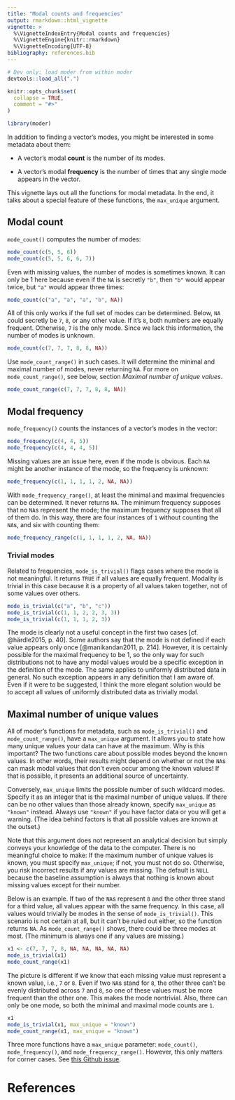 ```yaml
---
title: "Modal counts and frequencies"
output: rmarkdown::html_vignette
vignette: >
  %\VignetteIndexEntry{Modal counts and frequencies}
  %\VignetteEngine{knitr::rmarkdown}
  %\VignetteEncoding{UTF-8}
bibliography: references.bib
---
```


```r
# Dev only: load moder from within moder
devtools::load_all(".")
```

```r
knitr::opts_chunk$set(
  collapse = TRUE,
  comment = "#>"
)
```

```r
library(moder)
```

In addition to finding a vector's modes, you might be interested in some metadata about them:

-   A vector's modal **count** is the number of its modes.

-   A vector's modal **frequency** is the number of times that any single mode appears in the vector.

This vignette lays out all the functions for modal metadata. In the end, it talks about a special feature of these functions, the `max_unique` argument.

## Modal count

`mode_count()` computes the number of modes:

```r
mode_count(c(5, 5, 6))
mode_count(c(5, 5, 6, 6, 7))
```

Even with missing values, the number of modes is sometimes known. It can only be 1 here because even if the `NA` is secretly `"b"`, then `"b"` would appear twice, but `"a"` would appear three times:

```r
mode_count(c("a", "a", "a", "b", NA))
```

All of this only works if the full set of modes can be determined. Below, `NA` could secretly be `7`, `8`, or any other value. If it's `8`, both numbers are equally frequent. Otherwise, `7` is the only mode. Since we lack this information, the number of modes is unknown.

```r
mode_count(c(7, 7, 7, 8, 8, NA))
```

Use `mode_count_range()` in such cases. It will determine the minimal and maximal number of modes, never returning `NA`. For more on `mode_count_range()`, see below, section *Maximal number of unique values*.

```r
mode_count_range(c(7, 7, 7, 8, 8, NA))
```

## Modal frequency

`mode_frequency()` counts the instances of a vector's modes in the vector:

```r
mode_frequency(c(4, 4, 5))
mode_frequency(c(4, 4, 4, 5))
```

Missing values are an issue here, even if the mode is obvious. Each `NA` might be another instance of the mode, so the frequency is unknown:

```r
mode_frequency(c(1, 1, 1, 1, 2, NA, NA))
```

With `mode_frequency_range()`, at least the minimal and maximal frequencies can be determined. It never returns `NA`. The minimum frequency supposes that no `NA`s represent the mode; the maximum frequency supposes that all of them do. In this way, there are four instances of `1` without counting the `NA`s, and six with counting them:

```r
mode_frequency_range(c(1, 1, 1, 1, 2, NA, NA))
```

### Trivial modes

Related to frequencies, `mode_is_trivial()` flags cases where the mode is not meaningful. It returns `TRUE` if all values are equally frequent. Modality is trivial in this case because it is a property of all values taken together, not of some values over others.

```r
mode_is_trivial(c("a", "b", "c"))
mode_is_trivial(c(1, 1, 2, 2, 3, 3))
mode_is_trivial(c(1, 1, 1, 2, 3))
```

The mode is clearly not a useful concept in the first two cases [cf. @härdle2015, p. 40]. Some authors say that the mode is not defined if each value appears only once [@manikandan2011, p. 214]. However, it is certainly possible for the maximal frequency to be 1, so the only way for such distributions not to have any modal values would be a specific exception in the definition of the mode. The same applies to uniformly distributed data in general. No such exception appears in any definition that I am aware of. Even if it were to be suggested, I think the more elegant solution would be to accept all values of uniformly distributed data as trivially modal.

## Maximal number of unique values

All of moder's functions for metadata, such as `mode_is_trivial()` and `mode_count_range()`, have a `max_unique` argument. It allows you to state how many unique values your data can have at the maximum. Why is this important? The two functions care about possible modes beyond the known values. In other words, their results might depend on whether or not the `NA`s can mask modal values that don't even occur among the known values! If that is possible, it presents an additional source of uncertainty.

Conversely, `max_unique` limits the possible number of such wildcard modes. Specify it as an integer that is the maximal number of unique values. If there can be no other values than those already known, specify `max_unique` as `"known"` instead. Always use `"known"` if you have factor data or you will get a warning. (The idea behind factors is that all possible values are known at the outset.)

Note that this argument does not represent an analytical decision but simply conveys your knowledge of the data to the computer. There is no meaningful choice to make: If the maximum number of unique values is known, you must specify `max_unique`; if not, you must not do so. Otherwise, you risk incorrect results if any values are missing. The default is `NULL` because the baseline assumption is always that nothing is known about missing values except for their number.

Below is an example. If two of the `NA`s represent `8` and the other three stand for a third value, all values appear with the same frequency. In this case, all values would trivially be modes in the sense of `mode_is_trivial()`. This scenario is not certain at all, but it can't be ruled out either, so the function returns `NA`. As `mode_count_range()` shows, there could be three modes at most. (The minimum is always one if any values are missing.)

```r
x1 <- c(7, 7, 7, 8, NA, NA, NA, NA, NA)
mode_is_trivial(x1)
mode_count_range(x1)
```

The picture is different if we know that each missing value must represent a known value, i.e., `7` or `8`. Even if two `NA`s stand for `8`, the other three can't be evenly distributed across `7` and `8`, so one of these values must be more frequent than the other one. This makes the mode nontrivial. Also, there can only be one mode, so both the minimal and maximal mode counts are `1`.

```r
x1
mode_is_trivial(x1, max_unique = "known")
mode_count_range(x1, max_unique = "known")
```

Three more functions have a `max_unique` parameter: `mode_count()`, `mode_frequency()`, and `mode_frequency_range()`. However, this only matters for corner cases. See [this Github issue](https://github.com/lhdjung/moder/issues/1).

# References
